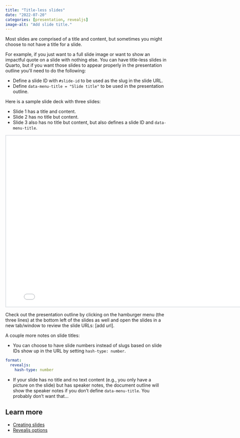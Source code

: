 ```yaml
---
title: "Title-less slides"
date: "2022-07-20"
categories: [presentation, revealjs]
image-alt: "Add slide title."
---
```


Most slides are comprised of a title and content, but sometimes you might choose to not have a title for a slide. 

For example, if you just want to a full slide image or want to show an impactful quote on a slide with nothing else. You can have title-less slides in Quarto, but if you want those slides to appear properly in the presentation outline you'll need to do the following:

- Define a slide ID with `#slide-id` to be used as the slug in the slide URL.
- Define `data-menu-title = "Slide title"` to be used in the presentation outline.

Here is a sample slide deck with three slides:

- Slide 1 has a title and content.
- Slide 2 has no title but content.
- Slide 3 also has no title but content, but also defines a slide ID and `data-menu-title`.

```{=html}
<iframe width="800px" height="533px" style="border:2px solid #dee2e6;" src="titleless.html"></iframe>
```

Check out the presentation outline by clicking on the hamburger menu (the three lines) at the bottom left of the slides as well and open the slides in a new tab/window to review the slide URLs: [add url].

A couple more notes on slide titles:

-  You can choose to have slide numbers instead of slugs based on slide IDs show up in the URL by setting `hash-type: number`.

``` yaml
format:
  revealjs:
    hash-type: number
```

- If your slide has no title and no text content (e.g., you only have a picture on the slide) but has speaker notes, the document outline will show the speaker notes if you don't define `data-menu-title`. You probably don't want that...

## Learn more

- [Creating slides](https://quarto.org/docs/presentations/powerpoint.html#creating-slides)
- [Revealjs options](https://quarto.org/docs/reference/formats/presentations/revealjs.html)
